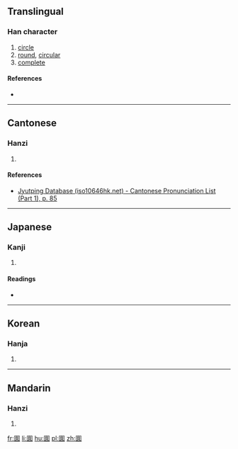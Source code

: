 {{character info/new}}
{{also|圓}}
==Translingual==

===Han character===
{{Han char|rn=31|rad=囗|as=09|sn=12|four=|canj=WIBC|ids=⿴囗⿱厶貝}}

# [[circle]]
# [[round]], [[circular]]
# [[complete]]

====References====
* {{Han ref|kx=0220.051|dkj=04813|hdz=10723.010|uh=570E|ud=22286}}

----

==Cantonese==

===Hanzi===
{{yue-hanzi|jyut=[[jyun4]]|y=yun4}}

# {{defn|lang=yue|sort=囗09}}

====References====
* [http://www.iso10646hk.net/jp/document/download.jsp Jyutping Database (iso10646hk.net) - Cantonese Pronunciation List (Part 1), p. 85]

----

==Japanese==

===Kanji===
{{ja-kanji|grade=|rs=囗09}}

# {{defn|lang=ja|sort=囗09}}

====Readings====
* {{ja-readings|on=[[えん]] (en)|kun=[[まるい]] (marui)}}

----

==Korean==

===Hanja===
{{ko-hanja|hangeul=원|rv=won|mr=wŏn}}

# {{defn|lang=ko|sort=囗09}}

----

==Mandarin==

===Hanzi===
{{cmn-hanzi|pin=[[yuán]] ([[yuan2]])|wg=yüan<sup>2</sup>}}

# {{defn|lang=cmn|sort=囗09}}

[[fr:圎]]
[[li:圎]]
[[hu:圎]]
[[pl:圎]]
[[zh:圎]]